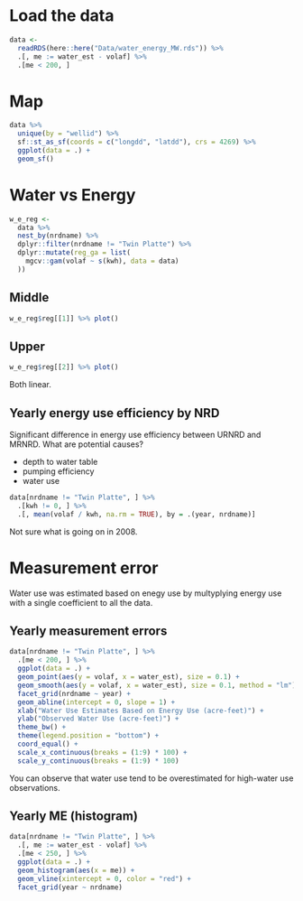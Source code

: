 # Load the data
```r
data <-
  readRDS(here::here("Data/water_energy_MW.rds")) %>%
  .[, me := water_est - volaf] %>%
  .[me < 200, ]
```

# Map

```r
data %>%
  unique(by = "wellid") %>%
  sf::st_as_sf(coords = c("longdd", "latdd"), crs = 4269) %>%
  ggplot(data = .) +
  geom_sf()
```

# Water vs Energy

```r
w_e_reg <-
  data %>%
  nest_by(nrdname) %>%
  dplyr::filter(nrdname != "Twin Platte") %>%
  dplyr::mutate(reg_ga = list(
    mgcv::gam(volaf ~ s(kwh), data = data)
  ))
```

## Middle
```r
w_e_reg$reg[[1]] %>% plot()
```

## Upper

```r
w_e_reg$reg[[2]] %>% plot()
```

Both linear. 

## Yearly energy use efficiency by NRD

Significant difference in energy use efficiency between URNRD and MRNRD. What are potential causes?

+ depth to water table
+ pumping efficiency
+ water use

```r
data[nrdname != "Twin Platte", ] %>%
  .[kwh != 0, ] %>%
  .[, mean(volaf / kwh, na.rm = TRUE), by = .(year, nrdname)]
```

Not sure what is going on in 2008.

# Measurement error 

Water use was estimated based on enegy use by multyplying energy use with a single coefficient to all the data.

## Yearly measurement errors 


```r
data[nrdname != "Twin Platte", ] %>%
  .[me < 200, ] %>%
  ggplot(data = .) +
  geom_point(aes(y = volaf, x = water_est), size = 0.1) +
  geom_smooth(aes(y = volaf, x = water_est), size = 0.1, method = "lm") +
  facet_grid(nrdname ~ year) +
  geom_abline(intercept = 0, slope = 1) +
  xlab("Water Use Estimates Based on Energy Use (acre-feet)") +
  ylab("Observed Water Use (acre-feet)") +
  theme_bw() +
  theme(legend.position = "bottom") +
  coord_equal() +
  scale_x_continuous(breaks = (1:9) * 100) +
  scale_y_continuous(breaks = (1:9) * 100)
```

You can observe that water use tend to be overestimated for high-water use observations.

## Yearly ME (histogram)

```r
data[nrdname != "Twin Platte", ] %>%
  .[, me := water_est - volaf] %>%
  .[me < 250, ] %>%
  ggplot(data = .) +
  geom_histogram(aes(x = me)) +
  geom_vline(xintercept = 0, color = "red") +
  facet_grid(year ~ nrdname)
```

